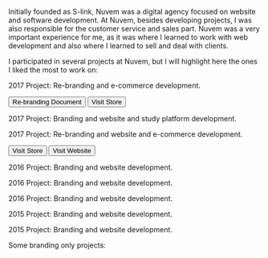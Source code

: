 
<PostHeader
    title='A Digital Agency with a Different Format'
    snippet=''
    projectName='Nuvem'
    imageName='nuvem/nuvem.jpeg'
    date='2020'
    order='2'
/>

Initially founded as S-link, Nuvem was a digital agency focused on website and software development. At Nuvem, besides developing projects, I was also responsible for the customer service and sales part. Nuvem was a very important experience for me, as it was where I learned to work with web development and also where I learned to sell and deal with clients.

I participated in several projects at Nuvem, but I will highlight here the ones I liked the most to work on:


<div class={'blogGallery'}>
    <p><span class='green'>2017 Project:</span> Re-branding and e-commerce development.</p>
    <Media src='/work/nuvem/venezapiscinas.jpeg' />
    <Media src='/work/logos/veneza-comparing.png' />
    <div class='buttonGroup'>
        <Button href='https://s-linkweb.com.br/Planejamento_Veneza_Piscinas-2017-2.pdf' target='_blank'>Re-branding Document</Button>
        <Button class='outlined' href='https://loja.venezapiscinas.com.br' target='_blank'>Visit Store</Button>
    </div>
    <p><span class='green'>2017 Project:</span> Branding and website and study platform development.</p>
    <Media src='/work/nuvem/hooeduca.jpeg' />
    <p><span class='green'>2017 Project:</span> Re-branding and website and e-commerce development.</p>
    <Media src='/work/nuvem/barra-nova-magazine.jpeg' />
    <div class='buttonGroup'>
        <Button href='https://loja.barranovamagazine.com.br' target='_blank'>Visit Store</Button>
        <Button class='outlined' href='https://barranovamagazine.com.br' target='_blank'>Visit Website</Button>
    </div>
    <p><span class='green'>2016 Project:</span> Branding and website development.</p>
    <Media src='/work/nuvem/entre-becos.jpeg' />
    <p><span class='green'>2016 Project:</span> Branding and website development.</p>
    <Media src='/work/nuvem/js.jpeg' />
    <p><span class='green'>2016 Project:</span> Branding and website development.</p>
    <Media src='/work/nuvem/ciranda-sertaneja.jpeg' />
    <p><span class='green'>2015 Project:</span> Branding and website development.</p>
    <Media src='/work/nuvem/samueu.jpeg' />
    <p><span class='green'>2015 Project:</span> Branding and website development.</p>
    <Media src='/work/o-andarilho-clemente/main-page.jpeg' />
</div>

<div class="blogGallery mosaic">
    <p>Some branding only projects:</p>
    <Media class='fullWidth' src='/work/logos/kanboom.png' />
    <Media class='fullWidth' src='/work/logos/hermit.png' />
    <Media src='/work/logos/Apollo.png' />
    <Media src='/work/logos/as-contabilidade.png' />
    <Media src='/work/logos/simple.png' />
    <Media src='/work/logos/samuel-blog.jpeg' />
    <Media src='/work/logos/sii-saude.jpeg' />
    <Media src='/work/logos/sii-saude-post.png' />
</div>
